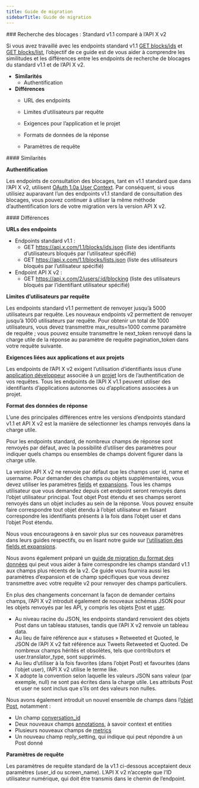 ```yaml
---
title: Guide de migration
sidebarTitle: Guide de migration
---
```



<div id="blocks-lookup-standard-v11-compared-to-x-api-v2">
  ### Recherche des blocages : Standard v1.1 comparé à l’API X v2
</div>

Si vous avez travaillé avec les endpoints standard v1.1 [GET blocks/ids](https://developer.x.com/en/docs/twitter-api/v1/accounts-and-users/mute-block-report-users/api-reference/get-blocks-ids) et [GET blocks/list](https://developer.x.com/en/docs/twitter-api/v1/accounts-and-users/mute-block-report-users/api-reference/get-blocks-list), l’objectif de ce guide est de vous aider à comprendre les similitudes et les différences entre les endpoints de recherche de blocages du standard v1.1 et de l’API X v2.

- **Similarités**
  - Authentification
- **Différences**
  - URL des endpoints

  - Limites d’utilisateurs par requête

  - Exigences pour l’application et le projet

  - Formats de données de la réponse

  - Paramètres de requête

<div id="similarities">
  #### Similarités
</div>

**Authentification**

Les endpoints de consultation des blocages, tant en v1.1 standard que dans l’API X v2, utilisent [OAuth 1.0a User Context](/fr/resources/fundamentals/authentication#oauth-1-0a-2). Par conséquent, si vous utilisiez auparavant l’un des endpoints v1.1 standard de consultation des blocages, vous pouvez continuer à utiliser la même méthode d’authentification lors de votre migration vers la version API X v2. 

<div id="differences">
  #### Différences
</div>

**URLs des endpoints**

- Endpoints standard v1.1 :
  - GET https://api.x.com/1.1/blocks/ids.json
    (liste des identifiants d’utilisateurs bloqués par l’utilisateur spécifié)
  - GET https://api.x.com/1.1/blocks/lists.json
    (liste des utilisateurs bloqués par l’utilisateur spécifié)
- Endpoint API X v2 :
  - GET https://api.x.com/2/users/:id/blocking
    (liste des utilisateurs bloqués par l’identifiant utilisateur spécifié)
     

**Limites d’utilisateurs par requête**

Les endpoints standard v1.1 permettent de renvoyer jusqu’à 5000 utilisateurs par requête. Les nouveaux endpoints v2 permettent de renvoyer jusqu’à 1000 utilisateurs par requête. Pour obtenir un total de 1000 utilisateurs, vous devez transmettre max\_results=1000 comme paramètre de requête ; vous pouvez ensuite transmettre le next\_token renvoyé dans la charge utile de la réponse au paramètre de requête pagination\_token dans votre requête suivante.
 

**Exigences liées aux applications et aux projets**

Les endpoints de l’API X v2 exigent l’utilisation d’identifiants issus d’une [application développeur](/fr/resources/fundamentals/developer-apps) associée à un [projet](/fr/resources/fundamentals/developer-apps) lors de l’authentification de vos requêtes. Tous les endpoints de l’API X v1.1 peuvent utiliser des identifiants d’applications autonomes ou d’applications associées à un projet.

**Format des données de réponse**

L’une des principales différences entre les versions d’endpoints standard v1.1 et API X v2 est la manière de sélectionner les champs renvoyés dans la charge utile.

Pour les endpoints standard, de nombreux champs de réponse sont renvoyés par défaut, avec la possibilité d’utiliser des paramètres pour indiquer quels champs ou ensembles de champs doivent figurer dans la charge utile.

La version API X v2 ne renvoie par défaut que les champs user id, name et username. Pour demander des champs ou objets supplémentaires, vous devez utiliser les paramètres [fields](/fr/x-api/fundamentals/fields) et [expansions](/fr/x-api/fundamentals/expansions). Tous les champs utilisateur que vous demandez depuis cet endpoint seront renvoyés dans l’objet utilisateur principal. Tout objet Post étendu et ses champs seront renvoyés dans un objet includes au sein de la réponse. Vous pouvez ensuite faire correspondre tout objet étendu à l’objet utilisateur en faisant correspondre les identifiants présents à la fois dans l’objet user et dans l’objet Post étendu. 

Nous vous encourageons à en savoir plus sur ces nouveaux paramètres dans leurs guides respectifs, ou en lisant notre guide sur [l’utilisation des fields et expansions](/fr/x-api/fundamentals/data-dictionary#how-to-use-fields-and-expansions). 

Nous avons également préparé un [guide de migration du format des données](/fr/x-api/migrate/data-format-migration#migrating-from-standard-v1-1s-data-format-to-v2) qui peut vous aider à faire correspondre les champs standard v1.1 aux champs plus récents de la v2. Ce guide vous fournira aussi les paramètres d’expansion et de champ spécifiques que vous devrez transmettre avec votre requête v2 pour renvoyer des champs particuliers. 
 

En plus des changements concernant la façon de demander certains champs, l’API X v2 introduit également de nouveaux schémas JSON pour les objets renvoyés par les API, y compris les objets [P](/fr/x-api/fundamentals/data-dictionary#tweet)ost et [user](/fr/x-api/fundamentals/data-dictionary#user).

- Au niveau racine du JSON, les endpoints standard renvoient des objets Post dans un tableau statuses, tandis que l’API X v2 renvoie un tableau data. 
- Au lieu de faire référence aux « statuses » Retweeted et Quoted, le JSON de l’API X v2 fait référence aux Tweets Retweeted et Quoted. De nombreux champs hérités et obsolètes, tels que contributors et user.translator\_type, sont supprimés. 
- Au lieu d’utiliser à la fois favorites (dans l’objet Post) et favourites (dans l’objet user), l’API X v2 utilise le terme like. 
- X adopte la convention selon laquelle les valeurs JSON sans valeur (par exemple, null) ne sont pas écrites dans la charge utile. Les attributs Post et user ne sont inclus que s’ils ont des valeurs non nulles. 
   

Nous avons également introduit un nouvel ensemble de champs dans l’[objet Post](/fr/x-api/fundamentals/data-dictionary#tweet), notamment :

- Un champ [conversation\_id](/fr/x-api/fundamentals/conversation-id)
- Deux nouveaux champs [annotations](/fr/x-api/fundamentals/post-annotations), à savoir context et entities
- Plusieurs nouveaux champs de [metrics](/fr/x-api/fundamentals/metrics) 
- Un nouveau champ reply\_setting, qui indique qui peut répondre à un Post donné

**Paramètres de requête**

Les paramètres de requête standard de la v1.1 ci-dessous acceptaient deux paramètres (user\_id ou screen\_name). L’API X v2 n’accepte que l’ID utilisateur numérique, qui doit être transmis dans le chemin de l’endpoint.